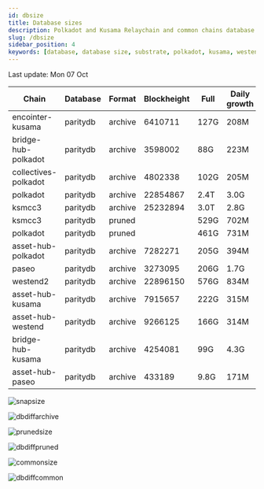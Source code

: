 ```yaml
---
id: dbsize
title: Database sizes
description: Polkadot and Kusama Relaychain and common chains database sizes
slug: /dbsize
sidebar_position: 4
keywords: [database, database size, substrate, polkadot, kusama, westend]
---
```



Last update: Mon 07 Oct

| Chain    | Database   | Format | Blockheight | Full         | Daily growth |
| ------------------------| ----------- | -------- | ------- | ---------- | ----- | 
| encointer-kusama | paritydb | archive | 6410711 | 127G | 208M |
| bridge-hub-polkadot | paritydb | archive | 3598002 | 88G | 223M |
| collectives-polkadot | paritydb | archive | 4802338 | 102G | 205M |
| polkadot | paritydb | archive | 22854867 | 2.4T | 3.0G |
| ksmcc3 | paritydb | archive | 25232894 | 3.0T | 2.8G |
| ksmcc3 | paritydb | pruned |  | 529G | 702M |
| polkadot | paritydb | pruned |  | 461G | 731M |
| asset-hub-polkadot | paritydb | archive | 7282271 | 205G | 394M |
| paseo | paritydb | archive | 3273095 | 206G | 1.7G |
| westend2 | paritydb | archive | 22896150 | 576G | 834M |
| asset-hub-kusama | paritydb | archive | 7915657 | 222G | 315M |
| asset-hub-westend | paritydb | archive | 9266125 | 166G | 314M |
| bridge-hub-kusama | paritydb | archive | 4254081 | 99G | 4.3G |
| asset-hub-paseo | paritydb | archive | 433189 | 9.8G | 171M |

![snapsize](/img/archivesize.png)

![dbdiffarchive](/img/dbdiffrelay.png)

![prunedsize](/img/prunedsize.png)

![dbdiffpruned](/img/dbdiffpruned.png)

![commonsize](/img/commonsize.png)

![dbdiffcommon](/img/dbdiffcommon.png)
